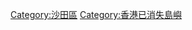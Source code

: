 {{commonscat|Yuen Chau Kok}}
{{catmore}}
[[Category:沙田區|Category:沙田區]]
[[Category:香港已消失島嶼|Category:香港已消失島嶼]]